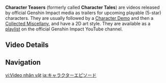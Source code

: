 {{Terminology Infobox
|type         = Genshin Impact
|type2        = Video Types
}}
'''Character Teasers''' (formerly called '''Character Tales''') are videos released by official Genshin Impact media as trailers for upcoming playable (5-star) characters. They are usually followed by a [[Character Demo]] and then a [[Collected Miscellany]], and have a 2D art style. They are available as a [https://youtube.com/playlist?list=PLqWr7dyJNgLJ80iJSJa-Yw89Z0Z-q-0Bg playlist] on the official Genshin Impact YouTube channel.
{{clr}}

==Video Details==
{{Videos by Category Table|Character Teasers}}

==Navigation==
{{Lore Navbox|Media}}

[[vi:Video nhân vật]]
[[ja:キャラクターエピソード]]